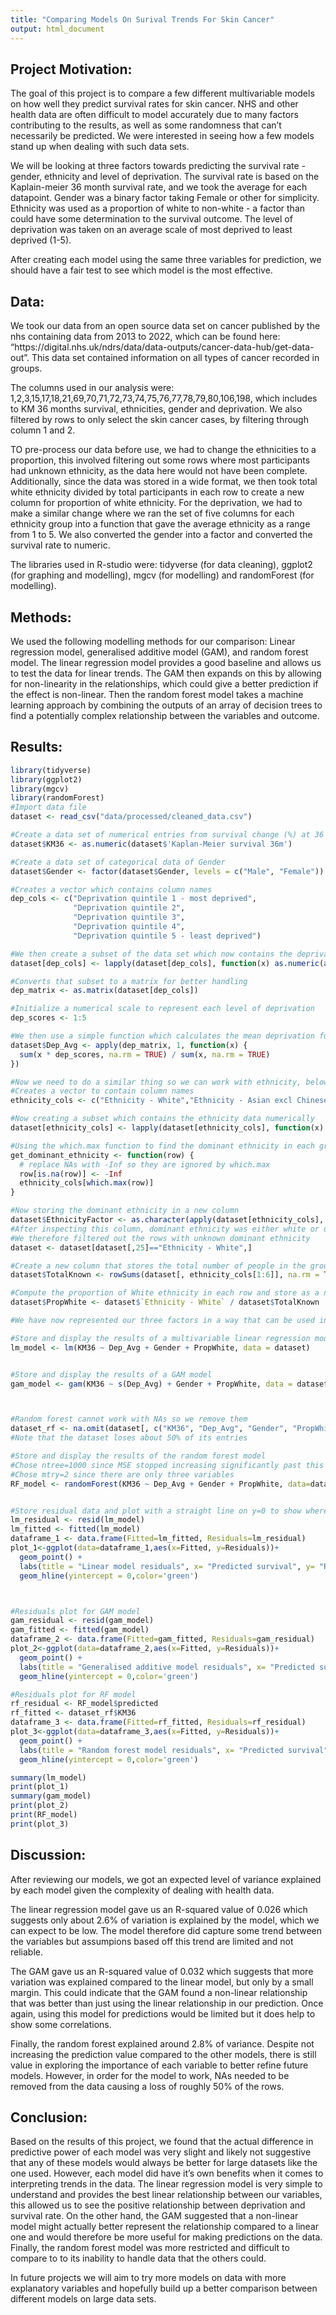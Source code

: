 ```yaml
---
title: "Comparing Models On Surival Trends For Skin Cancer"
output: html_document
---
```

## Project Motivation:
The goal of this project is to compare a few different multivariable models on how well they predict survival rates for skin cancer. NHS and other health data are often difficult to model accurately due to many factors contributing to the results, as well as some randomness that can't necessarily be predicted. We were interested in seeing how a few models stand up when dealing with such data sets.  
  
We will be looking at three factors towards predicting the survival rate - gender, ethnicity and level of deprivation. The survival rate is based on the Kaplain-meier 36 month survival rate, and we took the average for each datapoint. Gender was a binary factor taking Female or other for simplicity. Ethnicity was used as a proportion of white to non-white - a factor than could have some determination to the survival outcome. The level of deprivation was taken on an average scale of most deprived to least deprived (1-5).  
  
After creating each model using the same three variables for prediction, we should have a fair test to see which model is the most effective.  
  
## Data:
We took our data from an open source data set on cancer published by the nhs containing data from 2013 to 2022, which can be found here: "https://digital.nhs.uk/ndrs/data/data-outputs/cancer-data-hub/get-data-out". This data set contained information on all types of cancer recorded in groups.  
  
The columns used in our analysis were: 1,2,3,15,17,18,21,69,70,71,72,73,74,75,76,77,78,79,80,106,198, which includes to KM 36 months survival, ethnicities, gender and deprivation. We also filtered by rows to only select the skin cancer cases, by filtering through column 1 and 2.  
  
TO pre-process our data before use, we had to change the ethnicities to a proportion, this involved filtering out some rows where most participants had unknown ethnicity, as the data here would not have been complete. Additionally, since the data was stored in a wide format, we then took total white ethnicity divided  by total participants in each row to create a new column for proportion of white ethnicity. For the deprivation, we had to make a similar change where we ran the set of five columns for each ethnicity group into a function that gave the average ethnicity as a range from 1 to 5. We also converted the gender into a factor and converted the survival rate to numeric.  
  
The libraries used in R-studio were: tidyverse (for data cleaning), ggplot2 (for graphing and modelling), mgcv (for modelling) and randomForest (for modelling).  
  
## Methods:
We used the following modelling methods for our comparison: Linear regression model, generalised additive model (GAM), and random forest model. The linear regression model provides a good baseline and allows us to test the data for linear trends. The GAM then expands on this by allowing for non-linearity in the relationships, which could give a better prediction if the effect is non-linear. Then the random forest model takes a machine learning approach by combining the outputs of an array of decision trees to find a potentially complex relationship between the variables and outcome.  
  
## Results: 
```r
library(tidyverse)
library(ggplot2)
library(mgcv)
library(randomForest)
#Import data file
dataset <- read_csv("data/processed/cleaned_data.csv")

#Create a data set of numerical entries from survival change (%) at 36 Months
dataset$KM36 <- as.numeric(dataset$'Kaplan-Meier survival 36m')

#Create a data set of categorical data of Gender
dataset$Gender <- factor(dataset$Gender, levels = c("Male", "Female"))

#Creates a vector which contains column names
dep_cols <- c("Deprivation quintile 1 - most deprived",
              "Deprivation quintile 2",
              "Deprivation quintile 3",
              "Deprivation quintile 4",
              "Deprivation quintile 5 - least deprived")

#We then create a subset of the data set which now contains the deprivation data numerically
dataset[dep_cols] <- lapply(dataset[dep_cols], function(x) as.numeric(as.character(x)))

#Converts that subset to a matrix for better handling
dep_matrix <- as.matrix(dataset[dep_cols])

#Initialize a numerical scale to represent each level of deprivation
dep_scores <- 1:5

#We then use a simple function which calculates the mean deprivation for each row and stores it as a new column
dataset$Dep_Avg <- apply(dep_matrix, 1, function(x) {
  sum(x * dep_scores, na.rm = TRUE) / sum(x, na.rm = TRUE)
})

#Now we need to do a similar thing so we can work with ethnicity, below we are trying to use proportion of white ethnicity as a factor
#Creates a vector to contain column names
ethnicity_cols <- c("Ethnicity - White","Ethnicity - Asian excl Chinese","Ethnicity - Black", "Ethnicity - Chinese", "Ethnicity - Mixed", "Ethnicity - Other", "Ethnicity - Unknown")

#Now creating a subset which contains the ethnicity data numerically
dataset[ethnicity_cols] <- lapply(dataset[ethnicity_cols], function(x) as.numeric(as.character(x)))

#Using the which.max function to find the dominant ethnicity in each group
get_dominant_ethnicity <- function(row) {
  # replace NAs with -Inf so they are ignored by which.max
  row[is.na(row)] <- -Inf
  ethnicity_cols[which.max(row)]
}

#Now storing the dominant ethnicity in a new column
dataset$EthnicityFactor <- as.character(apply(dataset[ethnicity_cols], 1, get_dominant_ethnicity))
#After inspecting this column, dominant ethnicity was either white or unknown, unknown ethnicity often meant no data recorded
#We therefore filtered out the rows with unknown dominant ethnicity
dataset <- dataset[dataset[,25]=="Ethnicity - White",]

#Create a new column that stores the total number of people in the group with known ethnicity
dataset$TotalKnown <- rowSums(dataset[, ethnicity_cols[1:6]], na.rm = TRUE)  # sum all except Unknown

#Compute the proportion of White ethnicity in each row and store as a new column (ignoring Unknown)
dataset$PropWhite <- dataset$`Ethnicity - White` / dataset$TotalKnown

#We have now represented our three factors in a way that can be used in a predictive model for survival rate of each group

#Store and display the results of a multivariable linear regression model
lm_model <- lm(KM36 ~ Dep_Avg + Gender + PropWhite, data = dataset)


#Store and display the results of a GAM model
gam_model <- gam(KM36 ~ s(Dep_Avg) + Gender + PropWhite, data = dataset)



#Random forest cannot work with NAs so we remove them
dataset_rf <- na.omit(dataset[, c("KM36", "Dep_Avg", "Gender", "PropWhite")])
#Note that the dataset loses about 50% of its entries

#Store and display the results of the random forest model
#Chose ntree=1000 since MSE stopped increasing significantly past this
#Chose mtry=2 since there are only three variables
RF_model <- randomForest(KM36 ~ Dep_Avg + Gender + PropWhite, data=dataset_rf, ntree=1000,mtry=2,importance=TRUE)


#Store residual data and plot with a straight line on y=0 to show where residuals should lie
lm_residual <- resid(lm_model)
lm_fitted <- fitted(lm_model)
dataframe_1 <- data.frame(Fitted=lm_fitted, Residuals=lm_residual)
plot_1<-ggplot(data=dataframe_1,aes(x=Fitted, y=Residuals))+
  geom_point() +
  labs(title = "Linear model residuals", x= "Predicted survival", y= "Residuals") +
  geom_hline(yintercept = 0,color='green')



#Residuals plot for GAM model
gam_residual <- resid(gam_model)
gam_fitted <- fitted(gam_model)
dataframe_2 <- data.frame(Fitted=gam_fitted, Residuals=gam_residual)
plot_2<-ggplot(data=dataframe_2,aes(x=Fitted, y=Residuals))+
  geom_point() +
  labs(title = "Generalised additive model residuals", x= "Predicted survival", y= "Residuals") +
  geom_hline(yintercept = 0,color='green')

#Residuals plot for RF model
rf_residual <- RF_model$predicted
rf_fitted <- dataset_rf$KM36
dataframe_3 <- data.frame(Fitted=rf_fitted, Residuals=rf_residual)
plot_3<-ggplot(data=dataframe_3,aes(x=Fitted, y=Residuals))+
  geom_point() +
  labs(title = "Random forest model residuals", x= "Predicted survival", y= "Residuals") +
  geom_hline(yintercept = 0,color='green')

```
```r
summary(lm_model)
print(plot_1)
summary(gam_model)
print(plot_2)
print(RF_model)
print(plot_3)
```
  
## Discussion:
After reviewing our models, we got an expected level of variance explained by each model given the complexity of dealing with health data.  
  
The linear regression model gave us an R-squared value of 0.026 which suggests only about 2.6% of variation is explained by the model, which we can expect to be low. The model therefore did capture some trend between the variables but assumpions based off this trend are limited and not reliable.  
  
The GAM gave us an R-squared value of 0.032 which suggests that more variation was explained compared to the linear model, but only by a small margin. This could indicate that the GAM found a non-linear relationship that was better than just using the linear relationship in our prediction. Once again, using this model for predictions would be limited but it does help to show some correlations.  
  
Finally, the random forest explained around 2.8% of variance. Despite not increasing the prediction value compared to the other models, there is still value in exploring the importance of each variable to better refine future models. However, in order for the model to work, NAs needed to be removed from the data causing a loss of roughly 50% of the rows.
  
## Conclusion:
Based on the results of this project, we found that the actual difference in predictive power of each model was very slight and likely not suggestive that any of these models would always be better for large datasets like the one used. However, each model did have it's own benefits when it comes to interpreting trends in the data. The linear regression model is very simple to understand and provides the best linear relationship between our variables, this allowed us to see the positive relationship between deprivation and survival rate. On the other hand, the GAM suggested that a non-linear model might actually better represent the relationship compared to a linear one and would therefore be more useful for making predictions on the data. Finally, the random forest model was more restricted and difficult to compare to to its inability to handle data that the others could.  
  
In future projects we will aim to try more models on data with more explanatory variables and hopefully build up a better comparison between different models on large data sets.
